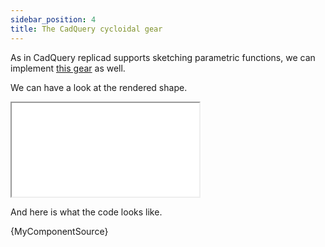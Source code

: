 ```yaml
---
sidebar_position: 4
title: The CadQuery cycloidal gear
---
```



As in CadQuery replicad supports sketching parametric functions, we can
implement [this
gear](https://cadquery.readthedocs.io/en/latest/examples.html#cycloidal-gear)
as well.

We can have a look at the rendered shape.

<iframe allow="fullscreen" src={iframePath("cadquery-cycloidal-gear.js")}></iframe>

And here is what the code looks like.

<CodeBlock className="language-jsx">{MyComponentSource}</CodeBlock>
